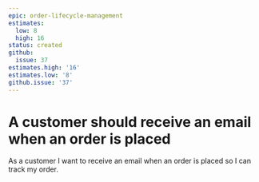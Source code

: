 ```yaml
---
epic: order-lifecycle-management
estimates:
  low: 8
  high: 16
status: created
github:
  issue: 37
estimates.high: '16'
estimates.low: '8'
github.issue: '37'
---
```

# A customer should receive an email when an order is placed

As a customer I want to receive an email when an order is placed so I can track my order.
